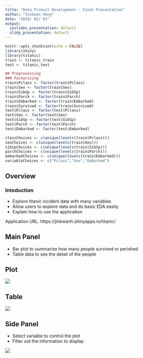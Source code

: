 ```yaml
---
title: "Data Product Development - Final Presentation"
author: "Jinkwan Hong"
date: "2019/ 02/ 01"
output:
  ioslides_presentation: default
  slidy_presentation: default
---
```


```r
knitr::opts_chunk$set(echo = FALSE)
library(shiny)
library(titanic)
train <- titanic_train
test <- titanic_test

## Preprocessing
### Factorizing
train$Pclass <- factor(train$Pclass)
train$Sex <- factor(train$Sex)
train$SibSp <- factor(train$SibSp)
train$Parch <- factor(train$Parch)
train$Embarked <- factor(train$Embarked)
train$Survived <- factor(train$Survived)
test$Pclass <- factor(test$Pclass)
test$Sex <- factor(test$Sex)
test$SibSp <- factor(test$SibSp)
test$Parch <- factor(test$Parch)
test$Embarked <- factor(test$Embarked)

classChoices <- c(unique(levels(train$Pclass)))
sexChoices <- c(unique(levels(train$Sex)))
sibspChoices <- c(unique(levels(train$SibSp)))
parchChoices <- c(unique(levels(train$Parch)))
embarkedChoices <- c(unique(levels(train$Embarked)))
variableChoices <- c("Pclass","Sex","Embarked")
```

## Overview

### Intoduction

- Explore titanic incident data with many variables
- Allow users to explore data and do basic EDA easily
- Explain how to use the application

Application URL: https://jinkwanh.shinyapps.io/titanic/

## Main Panel

- Bar plot to summarize how many people survived or perished
- Table data to see the detail of the people

## Plot

![](plot.png)

## Table
![](table.png)

## Side Panel

- Select variable to control the plot
- Filter out the information to display

![](sidebar.png)